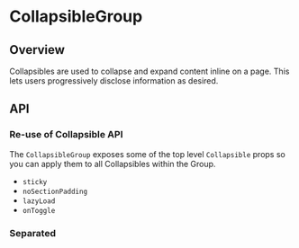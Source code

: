 
<Meta of={CollapsibleGroupStories} />

# CollapsibleGroup

<ResourceLinks
  sourceCode="https://github.com/cultureamp/kaizen-design-system/tree/main/packages/components/src/CollapsibleGroup"
  figma="https://www.figma.com/file/ZRfnoNUXbGZv4eVWLbF4Az/%EF%B8%8F%F0%9F%96%BC%EF%B8%8F-Component-Gallery?node-id=6%3A5001&t=P1w10jr2cpPuaayw-1"
  designGuidelines="https://cultureamp.atlassian.net/wiki/spaces/DesignSystem/pages/3082094383/Collapsible"
  className="!mb-8"
/>
<KaioNotification />

<Installation
  installCommand="yarn add @kaizen/components"
  importStatement='import { CollapsibleGroup } from "@kaizen/components"'
/>

## Overview

Collapsibles are used to collapse and expand content inline on a page. This lets users progressively disclose information as desired.

<Canvas of={CollapsibleGroupStories.Playground} />
<Controls of={CollapsibleGroupStories.Playground} />

## API

### Re-use of Collapsible API

The `CollapsibleGroup` exposes some of the top level `Collapsible` props so you can apply them to all Collapsibles within the Group.

  - `sticky`
  - `noSectionPadding`
  - `lazyLoad`
  - `onToggle`

### Separated
<Canvas of={CollapsibleGroupStories.Separated} />
